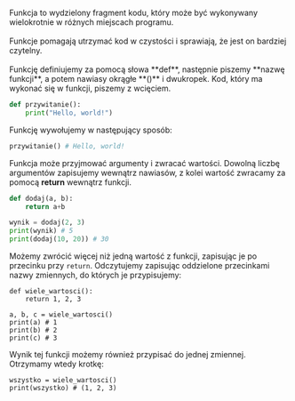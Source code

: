 <br/>
Funkcja to wydzielony fragment kodu, który może być wykonywany wielokrotnie w różnych miejscach programu. <br/><br/>Funkcje pomagają utrzymać kod w czystości i sprawiają, że jest on bardziej czytelny.<br/><br/>
Funkcję definiujemy za pomocą słowa **def**, następnie piszemy **nazwę funkcji**, a potem nawiasy okrągłe **()** i dwukropek. Kod, który ma wykonać się w funkcji, piszemy z wcięciem.

```python
def przywitanie():
    print("Hello, world!")
```
Funkcję wywołujemy w następujący sposób:
```python
przywitanie() # Hello, world!
```
Funkcja może przyjmować argumenty i zwracać wartości. Dowolną liczbę argumentów zapisujemy wewnątrz nawiasów, z kolei wartość zwracamy za pomocą **return** wewnątrz funkcji.
```python
def dodaj(a, b):
    return a+b

wynik = dodaj(2, 3)
print(wynik) # 5
print(dodaj(10, 20)) # 30
```

Możemy zwrócić więcej niż jedną wartość z funkcji, zapisując je po przecinku przy `return`. Odczytujemy zapisując oddzielone przecinkami nazwy zmiennych, do których je przypisujemy:
```python=
def wiele_wartosci():
    return 1, 2, 3

a, b, c = wiele_wartosci()
print(a) # 1
print(b) # 2
print(c) # 3
```

Wynik tej funkcji możemy również przypisać do jednej zmiennej. Otrzymamy wtedy krotkę:
```python=
wszystko = wiele_wartosci()
print(wszystko) # (1, 2, 3)
```
